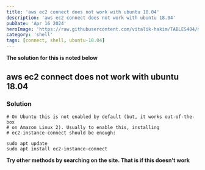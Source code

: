 ```yaml
---
title: 'aws ec2 connect does not work with ubuntu 18.04'
description: 'aws ec2 connect does not work with ubuntu 18.04'
pubDate: 'Apr 16 2024'
heroImage: 'https://raw.githubusercontent.com/vitalik-hakim/TABLES404/main/error_b/SHELL.jpg'
category: 'shell'
tags: [connect, shell, ubuntu-18.04]
---
```


**The solution for this is noted below**

## aws ec2 connect does not work with ubuntu 18.04

### Solution

```shell
# On Ubuntu this is not enabled by default (but, it works out-of-the-box
# on Amazon Linux 2). Usually to enable this, installing
# ec2-instance-connect should be enough:

sudo apt update
sudo apt install ec2-instance-connect
```

**Try other methods by searching on the site. That is if this doesn't work**
